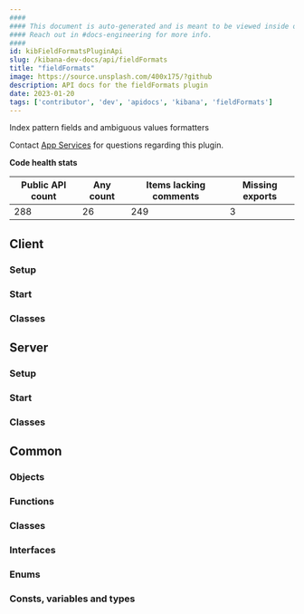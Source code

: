 ```yaml
---
####
#### This document is auto-generated and is meant to be viewed inside our experimental, new docs system.
#### Reach out in #docs-engineering for more info.
####
id: kibFieldFormatsPluginApi
slug: /kibana-dev-docs/api/fieldFormats
title: "fieldFormats"
image: https://source.unsplash.com/400x175/?github
description: API docs for the fieldFormats plugin
date: 2023-01-20
tags: ['contributor', 'dev', 'apidocs', 'kibana', 'fieldFormats']
---
```


Index pattern fields and ambiguous values formatters

Contact [App Services](https://github.com/orgs/elastic/teams/kibana-app-services) for questions regarding this plugin.

**Code health stats**

| Public API count  | Any count | Items lacking comments | Missing exports |
|-------------------|-----------|------------------------|-----------------|
| 288 | 26 | 249 | 3 |

## Client

### Setup
<DocDefinitionList data={[fieldFormatsObj.client.setup]}/>

### Start
<DocDefinitionList data={[fieldFormatsObj.client.start]}/>

### Classes
<DocDefinitionList data={fieldFormatsObj.client.classes}/>

## Server

### Setup
<DocDefinitionList data={[fieldFormatsObj.server.setup]}/>

### Start
<DocDefinitionList data={[fieldFormatsObj.server.start]}/>

### Classes
<DocDefinitionList data={fieldFormatsObj.server.classes}/>

## Common

### Objects
<DocDefinitionList data={fieldFormatsObj.common.objects}/>

### Functions
<DocDefinitionList data={fieldFormatsObj.common.functions}/>

### Classes
<DocDefinitionList data={fieldFormatsObj.common.classes}/>

### Interfaces
<DocDefinitionList data={fieldFormatsObj.common.interfaces}/>

### Enums
<DocDefinitionList data={fieldFormatsObj.common.enums}/>

### Consts, variables and types
<DocDefinitionList data={fieldFormatsObj.common.misc}/>

